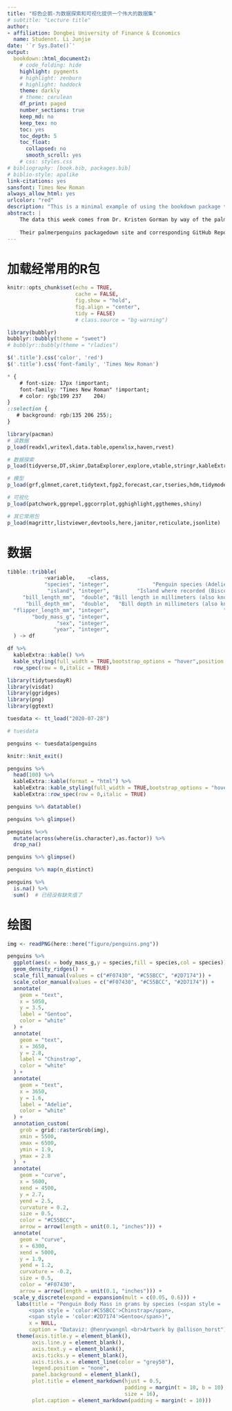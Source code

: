 ```yaml
--- 
title: "棕色企鹅-为数据探索和可视化提供一个伟大的数据集"
# subtitle: "Lecture title"
author:
- affiliation: Dongbei University of Finance & Economics
  name: Studennt. Li Junjie
date: '`r Sys.Date()`'
output:
  bookdown::html_document2:
    # code_folding: hide
    highlight: pygments
    # highlight: zenburn
    # highlight: haddock
    theme: darkly
    # theme: cerulean
    df_print: paged	
    number_sections: true
    keep_md: no
    keep_tex: no
    toc: yes
    toc_depth: 5
    toc_float:
      collapsed: no
      smooth_scroll: yes
    # css: styles.css
# bibliography: [book.bib, packages.bib]
# biblio-style: apalike
link-citations: yes
sansfont: Times New Roman
always_allow_html: yes
urlcolor: "red"
description: "This is a minimal example of using the bookdown package to write a book. The output format for this example is bookdown::gitbook."
abstract: |
    The data this week comes from Dr. Kristen Gorman by way of the palmerpenguins R package by Dr. Kristen Gorman, Dr. Allison Horst, and Dr. Alison Hill.
    
    Their palmerpenguins packagedown site and corresponding GitHub Repo has all the details, which I will duplicate some of below.
---
```


# 加载经常用的R包

```r
knitr::opts_chunk$set(echo = TRUE,
                      cache = FALSE,
                      fig.show = "hold",
                      fig.align = "center",
                      tidy = FALSE)
                      # class.source = "bg-warning")
```

```r
library(bubblyr)
bubblyr::bubbly(theme = "sweet")
# bubblyr::bubbly(theme = "rladies")
```

```js
$('.title').css('color', 'red')
$('.title').css('font-family', 'Times New Roman')
```

```css
* {
    # font-size: 17px !important;
    font-family: "Times New Roman" !important;
    # color: rgb(199 237	204)
}
::selection {
   # background: rgb(135 206 255);
}
```

```r
library(pacman)
# 读数据
p_load(readxl,writexl,data.table,openxlsx,haven,rvest)
```

```r
# 数据探索
p_load(tidyverse,DT,skimr,DataExplorer,explore,vtable,stringr,kableExtra,lubridate)
```

```r
# 模型
p_load(grf,glmnet,caret,tidytext,fpp2,forecast,car,tseries,hdm,tidymodels,broom)
```

```r
# 可视化
p_load(patchwork,ggrepel,ggcorrplot,gghighlight,ggthemes,shiny)
```

```r
# 其它常用包
p_load(magrittr,listviewer,devtools,here,janitor,reticulate,jsonlite)
```

# 数据

```r
tibble::tribble(
            ~variable,    ~class,                                               ~description,
            "species", "integer",              "Penguin species (Adelie, Gentoo, Chinstrap)",
             "island", "integer",         "Island where recorded (Biscoe, Dream, Torgersen)",
     "bill_length_mm",  "double", "Bill length in millimeters (also known as culmen length)",
      "bill_depth_mm",  "double",   "Bill depth in millimeters (also known as culmen depth)",
  "flipper_length_mm", "integer",                                     "Flipper length in mm",
        "body_mass_g", "integer",                                       "Body mass in grams",
                "sex", "integer",                                        "sex of the animal",
               "year", "integer",                                            "year recorded"
  ) -> df

df %>% 
  kableExtra::kable() %>%
  kable_styling(full_width = TRUE,bootstrap_options = "hover",position = "center") %>%
  row_spec(row = 0,italic = TRUE)
```

```r
library(tidytuesdayR)
library(visdat)
library(ggridges)
library(png)
library(ggtext)
```

```r
tuesdata <- tt_load("2020-07-28")

# tuesdata

penguins <- tuesdata$penguins
```

```r
knitr::knit_exit()
```

```r
penguins %>% 
  head(100) %>% 
  kableExtra::kable(format = "html") %>%
  kableExtra::kable_styling(full_width = TRUE,bootstrap_options = "hover",position = "center") %>%
  kableExtra::row_spec(row = 0,italic = TRUE) 
```

```r
penguins %>% datatable()
```

```r
penguins %>% glimpse()
```

```r
penguins %<>% 
  mutate(across(where(is.character),as.factor)) %>% 
  drop_na() 

penguins %>% glimpse()
```

```r
penguins %>% map(n_distinct)
```

```r
penguins %>% 
  is.na() %>% 
  sum()  # 已经没有缺失值了
```

# 绘图

```r
img <- readPNG(here::here("figure/penguins.png"))
```

```r
penguins %>% 
  ggplot(aes(x = body_mass_g,y = species,fill = species,col = species)) +
  geom_density_ridges() +
  scale_fill_manual(values = c("#F07430", "#C55BCC", "#2D7174")) +
  scale_color_manual(values = c("#F07430", "#C55BCC", "#2D7174")) +
  annotate(
    geom = "text",
    x = 5050,
    y = 3.5,
    label = "Gentoo",
    color = "white"
  ) +
  annotate(
    geom = "text",
    x = 3650,
    y = 2.8,
    label = "Chinstrap",
    color = "white"
  ) +
  annotate(
    geom = "text",
    x = 3650,
    y = 1.6,
    label = "Adelie",
    color = "white"
  ) +
  annotation_custom(
    grob = grid::rasterGrob(img),
    xmin = 5500,
    xmax = 6500,
    ymin = 1.9,
    ymax = 2.8
  )  +
  annotate(
    geom = "curve",
    x = 5600,
    xend = 4500,
    y = 2.7,
    yend = 2.5,
    curvature = 0.2,
    size = 0.5,
    color = "#C55BCC",
    arrow = arrow(length = unit(0.1, "inches"))) +
  annotate(
    geom = "curve",
    x = 6300,
    xend = 5000,
    y = 1.9,
    yend = 1.2,
    curvature = -0.2,
    size = 0.5,
    color = "#F07430",
    arrow = arrow(length = unit(0.1, "inches"))) +
  scale_y_discrete(expand = expansion(mult = c(0.05, 0.6))) +
   labs(title = "Penguin Body Mass in grams by species (<span style = 'color:#F07430'>Adelie</span>, 
       <span style = 'color:#C55BCC'>Chinstrap</span>, 
       <span style = 'color:#2D7174'>Gentoo</span>)",
       x = NULL,
       caption = "Dataviz: @henrywangnl <br>Artwork by @allison_horst") +
   theme(axis.title.y = element_blank(),
        axis.line.y = element_blank(),
        axis.text.y = element_blank(),
        axis.ticks.y = element_blank(),
        axis.ticks.x = element_line(color = "grey50"),
        legend.position = "none",
        panel.background = element_blank(),
        plot.title = element_markdown(hjust = 0.5,
                                      padding = margin(t = 10, b = 10),
                                      size = 16),
        plot.caption = element_markdown(padding = margin(t = 10)))
```
